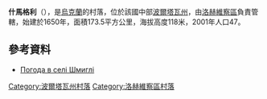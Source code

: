 {{coord|50|26|30|N|33|7|45|E|scale:100000_region:UA|display=title}}

'''什馬格利'''（{{lang-uk|Шмиглі}}），是[[烏克蘭|烏克蘭]]的村落，位於該國中部[[波爾塔瓦州|波爾塔瓦州]]，由[[洛赫維察區|洛赫維察區]]負責管轄，始建於1650年，面積173.5平方公里，海拔高度118米，2001年人口47。

==參考資料==
* [http://weather.in.ua/ua/poltavskaja/29089 Погода в селі Шмиглі] {{Wayback|url=http://weather.in.ua/ua/poltavskaja/29089 |date=20111219205723 }}

{{DEFAULTSORT:Шмиглі}}
[[Category:波爾塔瓦州村落|Category:波爾塔瓦州村落]]
[[Category:洛赫維察區村落|Category:洛赫維察區村落]]


{{Poltava-geo-stub}}